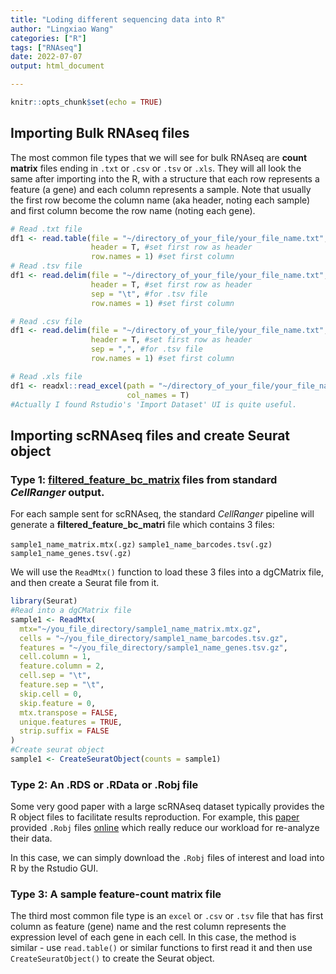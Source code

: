 ```yaml
---
title: "Loding different sequencing data into R"
author: "Lingxiao Wang"
categories: ["R"]
tags: ["RNAseq"]
date: 2022-07-07
output: html_document

---
```


```r
knitr::opts_chunk$set(echo = TRUE)
```

## Importing Bulk RNAseq files
The most common file types that we will see for bulk RNAseq are **count matrix** files ending in `.txt` or `.csv` or `.tsv` or `.xls`. They will all look the same after importing into the R, with a structure that each row represents a feature (a gene) and each column represents a sample. Note that usually the first row become the column name (aka header, noting each sample) and first column become the row name (noting each gene).

```r
# Read .txt file
df1 <- read.table(file = "~/directory_of_your_file/your_file_name.txt",
                  header = T, #set first row as header
                  row.names = 1) #set first column
# Read .tsv file
df1 <- read.delim(file = "~/directory_of_your_file/your_file_name.txt",
                  header = T, #set first row as header
                  sep = "\t", #for .tsv file
                  row.names = 1) #set first column

# Read .csv file
df1 <- read.delim(file = "~/directory_of_your_file/your_file_name.txt",
                  header = T, #set first row as header
                  sep = ",", #for .tsv file
                  row.names = 1) #set first column

# Read .xls file
df1 <- readxl::read_excel(path = "~/directory_of_your_file/your_file_name.txt",
                          col_names = T)
#Actually I found Rstudio's 'Import Dataset' UI is quite useful.
```

## Importing scRNAseq files and create Seurat object

### Type 1: [filtered_feature_bc_matrix](https://support.10xgenomics.com/single-cell-gene-expression/software/pipelines/latest/output/matrices) files from standard *CellRanger* output.

For each sample sent for scRNAseq, the standard *CellRanger* pipeline will generate a **filtered_feature_bc_matri** file which contains 3 files:

`sample1_name_matrix.mtx(.gz)`
`sample1_name_barcodes.tsv(.gz)`
`sample1_name_genes.tsv(.gz)`

We will use the `ReadMtx()` function to load these 3 files into a dgCMatrix file, and then create a Seurat file from it.

```r
library(Seurat)
#Read into a dgCMatrix file
sample1 <- ReadMtx(
  mtx="~/you_file_directory/sample1_name_matrix.mtx.gz",
  cells = "~/you_file_directory/sample1_name_barcodes.tsv.gz",
  features = "~/you_file_directory/sample1_name_genes.tsv.gz",
  cell.column = 1,
  feature.column = 2,
  cell.sep = "\t",
  feature.sep = "\t",
  skip.cell = 0,
  skip.feature = 0,
  mtx.transpose = FALSE,
  unique.features = TRUE,
  strip.suffix = FALSE
)
#Create seurat object
sample1 <- CreateSeuratObject(counts = sample1)

```

### Type 2: An .RDS or .RData or .Robj file
Some very good paper with a large scRNAseq dataset typically provides the R object  files to facilitate results reproduction. For example, this [paper](https://www.nature.com/articles/s41586-018-0590-4) provided `.Robj` files [online](https://figshare.com/articles/dataset/Robject_files_for_tissues_processed_by_Seurat/5821263/1) which really reduce our workload for re-analyze their data.

In this case, we can simply download the `.Robj` files of interest and load into R by the Rstudio GUI.

### Type 3: A sample feature-count matrix file
The third most common file type is an `excel` or `.csv` or `.tsv` file that has first column as feature (gene) name and the rest column represents the expression level of each gene in each cell. In this case, the method is similar - use `read.table()` or similar functions to first read it and then use `CreateSeuratObject()` to create the Seurat object.
